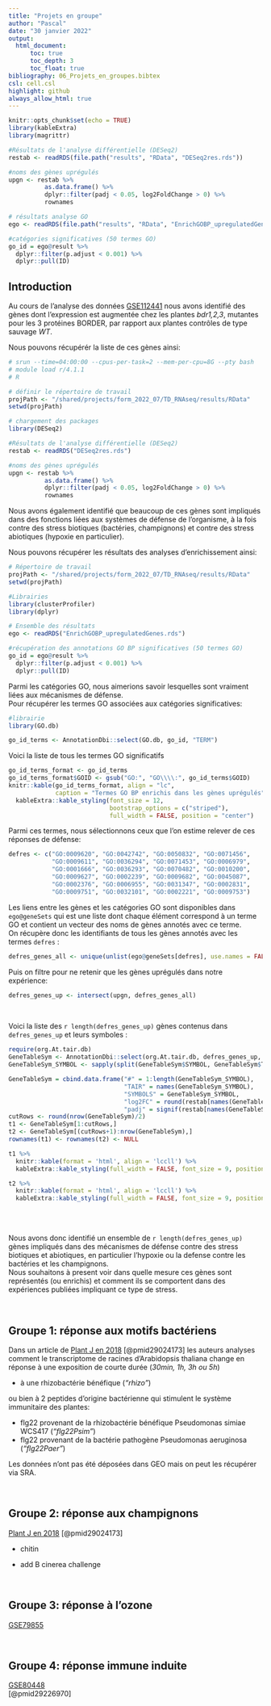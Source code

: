 ```yaml
---
title: "Projets en groupe"
author: "Pascal"
date: "30 janvier 2022"
output: 
  html_document:
      toc: true
      toc_depth: 3
      toc_float: true
bibliography: 06_Projets_en_groupes.bibtex
csl: cell.csl
highlight: github
always_allow_html: true
---
```


<!-- convert to md using 
      rmarkdown::render("06_Projets_en_groupes.Rmd", 
                        rmarkdown::md_document(variant = "markdown_github"), 
                        output_file="06_Projets_en_groupes.md") -->



```r
knitr::opts_chunk$set(echo = TRUE)
library(kableExtra)
library(magrittr)
```

```r
#Résultats de l'analyse différentielle (DESeq2)
restab <- readRDS(file.path("results", "RData", "DESeq2res.rds"))

#noms des gènes uprégulés
upgn <- restab %>% 
          as.data.frame() %>%
          dplyr::filter(padj < 0.05, log2FoldChange > 0) %>%
          rownames

# résultats analyse GO
ego <- readRDS(file.path("results", "RData", "EnrichGOBP_upregulatedGenes.rds"))

#catégories significatives (50 termes GO)
go_id = ego@result %>% 
  dplyr::filter(p.adjust < 0.001) %>% 
  dplyr::pull(ID)

```

## Introduction

Au cours de l'analyse des données [GSE112441](https://www.ncbi.nlm.nih.gov/geo/query/acc.cgi?acc=GSE112441) nous avons identifié des gènes dont l'expression est augmentée chez les plantes *bdr1,2,3*, mutantes pour les 3 protéines BORDER, par rapport aux plantes contrôles de type sauvage *WT*.  

Nous pouvons récupérér la liste de ces gènes ainsi:

```r
# srun --time=04:00:00 --cpus-per-task=2 --mem-per-cpu=8G --pty bash
# module load r/4.1.1
# R

# définir le répertoire de travail
projPath <- "/shared/projects/form_2022_07/TD_RNAseq/results/RData" 
setwd(projPath)

# chargement des packages
library(DESeq2)

#Résultats de l'analyse différentielle (DESeq2)
restab <- readRDS("DESeq2res.rds")

#noms des gènes uprégulés
upgn <- restab %>% 
          as.data.frame() %>%
          dplyr::filter(padj < 0.05, log2FoldChange > 0) %>%
          rownames

```

Nous avons également identifié que beaucoup de ces gènes sont impliqués dans des fonctions liées aux systèmes de défense de l'organisme, à la fois contre des stress biotiques (bactéries, champignons) et contre des stress abiotiques (hypoxie en particulier).  

Nous pouvons récupérer les résultats des analyses d'enrichissement ainsi:  

```r
# Répertoire de travail
projPath <- "/shared/projects/form_2022_07/TD_RNAseq/results/RData" 
setwd(projPath)

#Librairies
library(clusterProfiler)
library(dplyr)

# Ensemble des résultats
ego <- readRDS("EnrichGOBP_upregulatedGenes.rds")

#récupération des annotations GO BP significatives (50 termes GO)
go_id = ego@result %>% 
  dplyr::filter(p.adjust < 0.001) %>% 
  dplyr::pull(ID)

```

Parmi les catégories GO, nous aimerions savoir lesquelles sont vraiment liées aux mécanismes de défense.  
Pour récupérer les termes GO associées aux catégories significatives:

```r
#librairie
library(GO.db)

go_id_terms <- AnnotationDbi::select(GO.db, go_id, "TERM")  
```

Voici la liste de tous les termes GO significatifs
```r
go_id_terms_format <- go_id_terms
go_id_terms_format$GOID <- gsub("GO:", "GO\\\\:", go_id_terms$GOID)
knitr::kable(go_id_terms_format, align = "lc",
             caption = "Termes GO BP enrichis dans les gènes uprégulés") %>%
  kableExtra::kable_styling(font_size = 12,
                            bootstrap_options = c("striped"),
                            full_width = FALSE, position = "center")

```

Parmi ces termes, nous sélectionnons ceux que l'on estime relever de ces réponses de défense:

```r
defres <- c("GO:0009620", "GO:0042742", "GO:0050832", "GO:0071456", 
            "GO:0009611", "GO:0036294", "GO:0071453", "GO:0006979", 
            "GO:0001666", "GO:0036293", "GO:0070482", "GO:0010200",
            "GO:0009627", "GO:0002239", "GO:0009682", "GO:0045087", 
            "GO:0002376", "GO:0006955", "GO:0031347", "GO:0002831", 
            "GO:0009751", "GO:0032101", "GO:0002221", "GO:0009753")
```

Les liens entre les gènes et les catégories GO sont disponibles dans `ego@geneSets` qui est une liste dont chaque élément correspond à un terme GO et contient un vecteur des noms de gènes annotés avec ce terme.  
On récupère donc les identifiants de tous les gènes annotés avec les termes `defres` :  

```r
defres_genes_all <- unique(unlist(ego@geneSets[defres], use.names = FALSE))
```

Puis on filtre pour ne retenir que les gènes uprégulés dans notre expérience:
```r
defres_genes_up <- intersect(upgn, defres_genes_all)
```

<br>

Voici la liste des `r length(defres_genes_up)` gènes contenus dans `defres_genes_up` et leurs symboles :
<br>

<style>
.table>tbody>tr>td{
  padding: 1px;
}
</style>

```r
require(org.At.tair.db)
GeneTableSym <- AnnotationDbi::select(org.At.tair.db, defres_genes_up, "SYMBOL")
GeneTableSym_SYMBOL <- sapply(split(GeneTableSym$SYMBOL, GeneTableSym$TAIR), paste, collapse = ",")

GeneTableSym = cbind.data.frame("#" = 1:length(GeneTableSym_SYMBOL),
                                "TAIR" = names(GeneTableSym_SYMBOL),
                                "SYMBOLS" = GeneTableSym_SYMBOL,
                                "log2FC" = round(restab[names(GeneTableSym_SYMBOL), "log2FoldChange"], 2),
                                "padj" = signif(restab[names(GeneTableSym_SYMBOL), "padj"], 2))
cutRows <- round(nrow(GeneTableSym)/2)
t1 <- GeneTableSym[1:cutRows,]
t2 <- GeneTableSym[(cutRows+1):nrow(GeneTableSym),]
rownames(t1) <- rownames(t2) <- NULL

t1 %>%
  knitr::kable(format = 'html', align = 'lccll') %>%
  kableExtra::kable_styling(full_width = FALSE, font_size = 9, position = "float_left")

t2 %>%
  knitr::kable(format = 'html', align = 'lccll') %>%
  kableExtra::kable_styling(full_width = FALSE, font_size = 9, position = "right")

```

<br>
<br>

Nous avons donc identifié un ensemble de `r length(defres_genes_up)` gènes impliqués dans des mécanismes de défense contre des stress biotiques et abiotiques, en particulier l'hypoxie ou la defense contre les bactéries et les champignons.  
Nous souhaitons à present voir dans quelle mesure ces gènes sont représentés (ou enrichis) et comment ils se comportent dans des expériences publiées impliquant ce type de stress.

<br>

## Groupe 1: réponse aux motifs bactériens

Dans un article de [Plant J en 2018](https://pubmed.ncbi.nlm.nih.gov/29024173/) [@pmid29024173] les auteurs analyses comment le transcriptome de racines d'Arabidopsis thaliana change en réponse à une exposition de courte durée (*30min, 1h, 3h ou 5h*)

  - à une rhizobactérie bénéfique (*"rhizo"*)

ou bien à 2 peptides d'origine bactérienne qui stimulent le système immunitaire des plantes:

  - flg22 provenant de la rhizobactérie bénéfique Pseudomonas simiae WCS417 (*"flg22Psim"*)
  - flg22 provenant de la bactérie pathogène Pseudomonas aeruginosa (*"flg22Paer"*)

Les données n'ont pas été déposées dans GEO mais on peut les récupérer via SRA.

<br>

## Groupe 2: réponse aux champignons

[Plant J en 2018](https://pubmed.ncbi.nlm.nih.gov/29024173/) [@pmid29024173]  

  - chitin

+ add B cinerea challenge  


<br>

## Groupe 3: réponse à l'ozone

[GSE79855](https://www.ncbi.nlm.nih.gov/geo/query/acc.cgi?acc=GSE79855)  
 

<br>

## Groupe 4: réponse immune induite

[GSE80448](https://www.ncbi.nlm.nih.gov/geo/query/acc.cgi?acc=GSE80448)  
[@pmid29226970]


